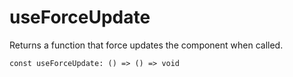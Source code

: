 
<Meta title="Hooks/useForceUpdate" />

# useForceUpdate

Returns a function that force updates the component when called.

`const useForceUpdate: () => () => void`
